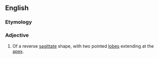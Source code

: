 ==English==

===Etymology===
{{prefix|ob|sagittate}}

===Adjective===
{{en-adj|-}}

# {{context|botany|of leaves}} Of a reverse [[sagittate]] shape, with two pointed [[lobe]]s extending at the [[apex]].